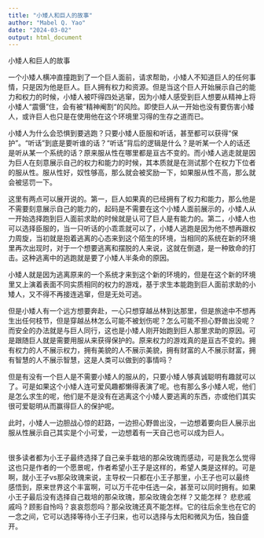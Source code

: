 ```yaml
---
title: "小矮人和巨人的故事"
author: "Mabel Q. Yao"
date: "2024-03-02"
output: html_document
---
```

小矮人和巨人的故事\

一个小矮人横冲直撞跑到了一个巨人面前，请求帮助，小矮人不知道巨人的任何事情，只是因为他是巨人。巨人拥有权力和资源。但是当这个巨人开始展示自己的能力和权力的时候，小矮人被吓得四处逃窜，因为小矮人感受到巨人想要从精神上将小矮人“震慑”住，会有被“精神阉割“的风险。即使巨人从一开始也没有要伤害小矮人，或许巨人也只是在使用他在这个环境里习得的生存之道而已。\

小矮人为什么会恐惧到要逃跑？只要小矮人臣服和听话，甚至都可以获得“保护”。“听话”到底是要听谁的话？“听话”背后的逻辑是什么？是听某一个人的话还是听从某一个系统的话？原来服从性在哪里都是亘古不变的。而小矮人逃走就是因为巨人在刻意展示自己的权力和能力的时候，其本质就是在测试那个在权力下位者的服从性。服从性好，奴性够高，那么就会被奖励一下，如果服从性不高，那么就会被惩罚一下。\

这里有两点可以展开说的。第一，巨人如果真的已经拥有了权力和能力，那么他是不需要刻意展示自己的能力的，起码是不需要在这个小矮人面前展示的，小矮人从一开始选择跑到巨人面前求助的时候就是认可了巨人是有能力的。第二，小矮人也可以选择臣服的，当一只听话的小乖乖就可以了，小矮人逃跑是因为他不想再跟权力周旋，当初就是抱着逃离的心态来到这个陌生的环境，当相同的系统在新的环境里再次出现时，对于一个想要逃离和摆脱的人来说，这就在倒退，是一种致命的打击。这种逃离中的逃跑就是要了小矮人半条命的原因。\

小矮人就是因为逃离原来的一个系统才来到这个新的环境的，但是在这个新的环境里又上演着表面不同实质相同的权力的游戏，基于求生本能跑到巨人面前求助的小矮人，又不得不再接连逃窜，但是无处可逃。\

但是小矮人有一个远方想要奔赴，一心只想穿越丛林到达那里，但是旅途中不想再生出任何枝节，但是穿越丛林怎么可能不被划伤呢？怎么可能不担心野兽出没呢？而安全的办法就是与巨人同行，这也是小矮人刚开始跑到巨人那里求助的原因。可是跟随巨人就是需要用服从来获得保护的。原来权力的游戏真的是亘古不变的。拥有权力的人不展示权力，拥有美貌的人不展示美貌，拥有财富的人不展示财富，拥有智慧的人不展示智慧，这是人类可以做到的事情吗？\

但是有没有一个巨人是不需要小矮人的服从的，只要小矮人够真诚聪明有趣就可以了。可是如果这个小矮人连可爱风趣都懒得表演了呢。也有那么多小矮人呢，他们是怎么求生的呢，他们是不是没有在逃离这个小矮人要逃离的东西，亦或他们其实很可爱聪明从而赢得巨人的保护呢。\

此时，小矮人一边胆战心惊的赶路，一边担心野兽出没，一边想着要向巨人展示出服从性展示自己其实是个小可爱，一边想着有一天自己也可以成为巨人。\
\

很多读者都为小王子最终选择了自己亲手栽培的那朵玫瑰而感动，可是我怎么觉得这也只是作者的一个愿景呢，作者希望小王子是这样的，希望人类是这样的。可是啊，就小王子vs那朵玫瑰来说，主导权一只都在小王子那里，小王子也可以最终感悟到，原来世界这个丰富啊，可以万千花中任选一朵，甚至可以同时拥有。如果小王子最后没有选择自己栽培的那朵玫瑰，那朵玫瑰会怎样？又能怎样？ 悲悲戚戚吗？顾影自怜吗？哀哀怨怨吗？那朵玫瑰还真不能怎样。它的往后余生也在它的一念之间，它可以选择等待小王子归来，也可以选择与太阳和微风为伍，独自盛开。\

